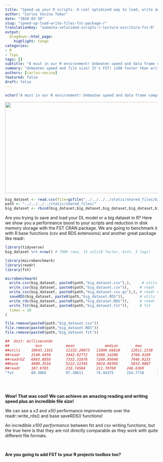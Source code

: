 ```yaml
---
title: "Speed up your R scripts. A cool optimized way to load, write and store big data frames with FST package!"
author: "Carlos Vecina Tebar"
date: "2020-03-30"
slug: "speed-up-load-write-files-fst-package-r"
translationKey: "aumenta-velocidad-scripts-r-lectura-escritura-fst-R"
output:
  blogdown::html_page:
    highlight: tango
categories:
- R
- Tips
tags: []
subtitle: "A must in our R environment! Unbeaten speed and data frame compression. It's FST! x100 faster than write.csv()"
summary: "Unbeaten speed and file size! It's FST! x100 faster than write.csv()"
authors: [carlos-vecina]
featured: false
draft: false
---
```


```r
nchar("A must in our R environment! Unbeaten speed and data frame compression. It's FST! x100 faster than write.csv()")
```

<img src="./featured.gif" height="300px" width="600px" />

```r
big_dataset <- read.csv(file=gzfile("../../../../static/shared_files/big_dataset.csv.gz"))
path <- "../../../../static/shared_files/"
big_dataset <- rbind(big_dataset,big_dataset,big_dataset,big_dataset,big_dataset,big_dataset,big_dataset)
```

Are you trying to save and load your DL model or a big dataset in R? Here we show you a performance boost to your scripts and reduction in disk memory storage with the FST CRAN package. We are going to benchmark it with R base functions (csv and RDS extensions) and another great package like readr:

```r
library(tidyverse)
big_dataset %>% nrow() # 700k rows, 15 cols(8 factor, 4int, 3 logi)
```

```r
library(microbenchmark)
library(readr)
library(fst)

microbenchmark(
  write.csv(big_dataset, paste0(path,"big_dataset.csv"),),     # utils
  write_csv(big_dataset, paste0(path,"big_dataset.csv")),     # readr
  write_csv(big_dataset, paste0(path,"big_dataset.csv.gz"),), # readr GZ
  saveRDS(big_dataset, paste0(path,"big_dataset.RDS")),       # utils
  write_rds(big_dataset, paste0(path,"big_dataset.RDS")),     # readr
  write_fst(big_dataset, paste0(path,"big_dataset.fst")),     # fst
  times = 10
)

```

```r
file.remove(paste0(path,"big_dataset.csv"))
file.remove(paste0(path,"big_dataset.RDS"))
file.remove(paste0(path,"big_dataset.fst"))
```

```r
##  Unit: milliseconds
##            min 		    mean		      median        max			      neval	    file_size
##utils     10943.1161  	11232.20073   11098.66610	  12011.1538    10        109 MB
##readr     3140.4450	    3442.92772	  3388.14280	  3768.4109	    10        109 MB
##readrGZ   6993.8850	    7332.31976	  7260.95040	  7946.9233	    10        23  MB
##base      4800.3516	    5122.22345	  5024.69395	  5833.9807	    10        15  MB
##readr     187.0765	    210.74584     211.70760     246.6369      10        46  MB
"fst        60.3065		    87.30611      74.94375      154.7718      10        16  MB"
  
```

<br>

**Wow! That was cool! We can achieve an amazing reading and writing speed plus an incredible file size!**

We can see a *x3* and *x50* performance improvements over the readr::write_rds() and base saveRDS() functions!

An incredible *x100 performance* between fst and csv writing functions, but the true here is that they are not directly comparable as they work with quite different file formats. 

<br>

**Are you going to add FST to your R projects toolbox too?**

<br>

<script type="text/javascript" src="//downloads.mailchimp.com/js/signup-forms/popup/unique-methods/embed.js" data-dojo-config="usePlainJson: true, isDebug: false"></script><script type="text/javascript">window.dojoRequire(["mojo/signup-forms/Loader"], function(L) { L.start({"baseUrl":"mc.us4.list-manage.com","uuid":"91551f7ed29389a0de4f47665","lid":"d95c503a48","uniqueMethods":true}) })</script>


